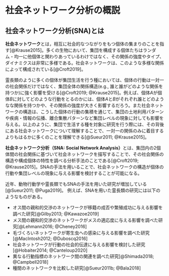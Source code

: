 # 社会ネットワーク分析の概説 {#c1} 

## 社会ネットワーク分析(SNA)とは    
**社会ネットワーク**とは，相互に社会的なつながりをもつ個体の集まりのことを指す[@Krause2015]。多くの生物において、集団を構成する個体たちはランダム・均一に他個体と関わりあっているわけではなく、その関係の強度やタイプ、ダイナミクスは非常に多様である。社会ネットワークは、このような多様な関係によって構成されている[@Croft2019]。  


霊長類のように多くの個体が集団生活を行う種においては、個体の行動は一対一の社会関係だけではなく、集団全体の関係構造(e.g., 誰と誰がどのような関係を持つか)に強く影響を受ける[@Croft2019; @Krause2015]。例えば、個体$A$が個体$B$に対してどのような行動をとるのかには、個体$A$と$B$がそれぞれ誰とどのようなな関係を持つかや、その関係の強度が大きく影響するだろう。また社会ネットワークの構造は、こうした個体の行動の集積を通じて、集団の土地利用パターンや疾病・情報の伝播、離合集散パターンなど集団レベルの現象に対しても影響を与える。以上のように、集団で生活する種を対象に研究を行う際には、その背後にある社会ネットワークについて理解することで、一対一の関係のみに着目するよりもはるかに多くのことを理解できる[@Sueur2011; @Krause2015]。  

**社会ネットワーク分析（SNA: Social Network Analysis）**とは、集団内の2個体間の社会関係に基づいて社会ネットワークを描写することで、その社会関係の構造や構成個体の特性を調べる分析手法のことである[@Croft2019; @Krause2015]。SNAの手法を用いることで、社会ネットワークの構造が個体の行動や集団レベルの現象に与える影響を検討することが可能になる。  

近年、動物行動学や霊長類でもSNAの手法を用いた研究が増加している[@Sueur2011; @Puga2019]。
例えば、SNAを用いた霊長類の研究には以下のようなものがある。  

- オス間の親和的交渉のネットワークが移籍の成否や繁殖成功に与える影響を調べた研究[@Gilby2013; @Kawazoe2019]  
- メス間の親和的交渉のネットワークがメスの適応度に与える影響を調べた研究[@Lehmann2016; @Cheney2016]  
- 毛づくろいネットワークが寄生虫への感染に与える影響を調べた研究[@MacIntosh2012; @Duboscq2016]   
- 社会ネットワークが行動の社会的伝達に与える影響を検討した研究[@Hobaiter2014; @Canteloup2020]  
- 異なる行動指標のネットワーク間の関連を調べた研究[@Shimada2018; @Campbell2018]  
- 種間のネットワークを比較した研究[@Sueur2011b; @Bala2018]   
